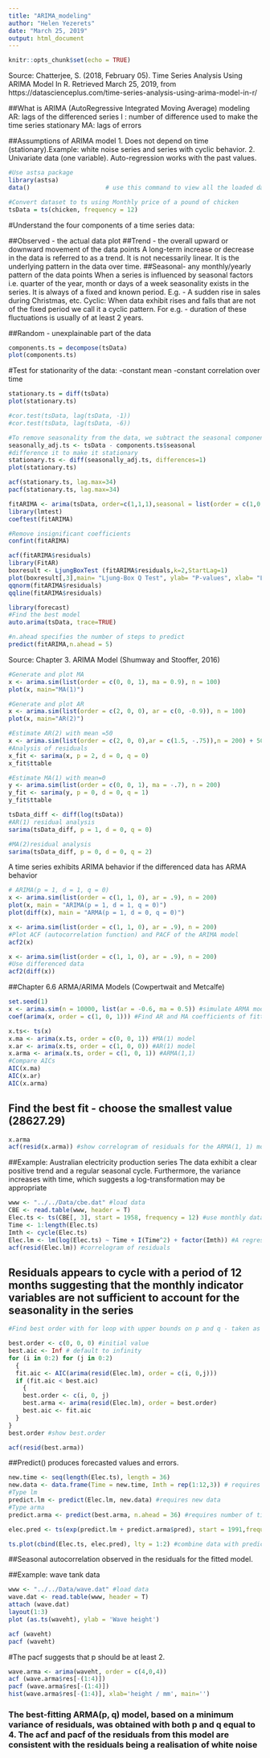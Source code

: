```yaml
---
title: "ARIMA_modeling"
author: "Helen Yezerets"
date: "March 25, 2019"
output: html_document
---
```


```r
knitr::opts_chunk$set(echo = TRUE)
```

Source: 
Chatterjee, S. (2018, February 05). Time Series Analysis Using ARIMA Model In R. Retrieved March 25, 2019, from https://datascienceplus.com/time-series-analysis-using-arima-model-in-r/

##What is ARIMA (AutoRegressive Integrated Moving Average) modeling
AR: lags of the differenced series
I : number of difference used to make the time series stationary
MA: lags of errors

##Assumptions of ARIMA model
1. Does not depend on time (stationary).Example: white noise series and series with cyclic behavior.
2. Univariate data (one variable). Auto-regression works with the past values.

```r
#Use astsa package
library(astsa)
data()                     # use this command to view all the loaded data 
```

```r
#Convert dataset to ts using Monthly price of a pound of chicken
tsData = ts(chicken, frequency = 12)
```

#Understand the four components of a time series data:

##Observed - the actual data plot
##Trend - the overall upward or downward movement of the data points 
A long-term increase or decrease in the data is referred to as a trend. It is not necessarily linear. It is the underlying pattern in the data over time.
##Seasonal- any monthly/yearly pattern of the data points 
When a series is influenced by seasonal factors i.e. quarter of the year, month or days of a week seasonality exists in the series. It is always of a fixed and known period. E.g. - A sudden rise in sales during Christmas, etc.
Cyclic: 
When data exhibit rises and falls that are not of the fixed period we call it a cyclic pattern. For e.g. - duration of these fluctuations is usually of at least 2 years.

##Random - unexplainable part of the data
```r
components.ts = decompose(tsData)
plot(components.ts)
```
#Test for stationarity of the data:
-constant mean
-constant correlation over time
```r
stationary.ts = diff(tsData)
plot(stationary.ts)

#cor.test(tsData, lag(tsData, -1))
#cor.test(tsData, lag(tsData, -6))
```
```r
#To remove seasonality from the data, we subtract the seasonal component from the original series 
seasonally_adj.ts <- tsData - components.ts$seasonal
#difference it to make it stationary
stationary.ts <- diff(seasonally_adj.ts, differences=1)
plot(stationary.ts)
```
```r
acf(stationary.ts, lag.max=34)
pacf(stationary.ts, lag.max=34)
```

```r
fitARIMA <- arima(tsData, order=c(1,1,1),seasonal = list(order = c(1,0,0), period = 12),method="ML")
library(lmtest)
coeftest(fitARIMA) 
```

```r
#Remove insignificant coefficients
confint(fitARIMA)
```

```r
acf(fitARIMA$residuals)
library(FitAR)
boxresult <- LjungBoxTest (fitARIMA$residuals,k=2,StartLag=1)
plot(boxresult[,3],main= "Ljung-Box Q Test", ylab= "P-values", xlab= "Lag")
qqnorm(fitARIMA$residuals)
qqline(fitARIMA$residuals)
```

```r
library(forecast)
#Find the best model
auto.arima(tsData, trace=TRUE)
```

```r
#n.ahead specifies the number of steps to predict
predict(fitARIMA,n.ahead = 5)
```




Source: Chapter 3. ARIMA Model (Shumway and Stooffer, 2016)
```r
#Generate and plot MA
x <- arima.sim(list(order = c(0, 0, 1), ma = 0.9), n = 100)
plot(x, main="MA(1)")
```
```r
#Generate and plot AR
x <- arima.sim(list(order = c(2, 0, 0), ar = c(0, -0.9)), n = 100)
plot(x, main="AR(2)")
```

```r
#Estimate AR(2) with mean =50
x <- arima.sim(list(order = c(2, 0, 0),ar = c(1.5, -.75)),n = 200) + 50
#Analysis of residuals
x_fit <- sarima(x, p = 2, d = 0, q = 0)
x_fit$ttable
```
```r
#Estimate MA(1) with mean=0
y <- arima.sim(list(order = c(0, 0, 1), ma = -.7), n = 200)
y_fit <- sarima(y, p = 0, d = 0, q = 1)
y_fit$ttable

```
```r
tsData_diff <- diff(log(tsData))
#AR(1) residual analysis
sarima(tsData_diff, p = 1, d = 0, q = 0)

#MA(2)residual analysis
sarima(tsData_diff, p = 0, d = 0, q = 2)

```
A time series exhibits ARIMA behavior if the differenced data has ARMA behavior
```r
# ARIMA(p = 1, d = 1, q = 0)
x <- arima.sim(list(order = c(1, 1, 0), ar = .9), n = 200)
plot(x, main = "ARIMA(p = 1, d = 1, q = 0)")
plot(diff(x), main = "ARMA(p = 1, d = 0, q = 0)")
```
```r
x <- arima.sim(list(order = c(1, 1, 0), ar = .9), n = 200)
#Plot ACF (autocorrelation function) and PACF of the ARIMA model
acf2(x)
```

```r
x <- arima.sim(list(order = c(1, 1, 0), ar = .9), n = 200)
#Use differenced data
acf2(diff(x))

```

##Chapter 6.6 ARMA/ARIMA Models (Cowpertwait and Metcalfe)
```r
set.seed(1)
x <- arima.sim(n = 10000, list(ar = -0.6, ma = 0.5)) #simulate ARMA model
coef(arima(x, order = c(1, 0, 1))) #Find AR and MA coefficients of fitted ARMA(1, 1) model based on the simulated series x

```
```r
x.ts<- ts(x)
x.ma <- arima(x.ts, order = c(0, 0, 1)) #MA(1) model
x.ar <- arima(x.ts, order = c(1, 0, 0)) #AR(1) model
x.arma <- arima(x.ts, order = c(1, 0, 1)) #ARMA(1,1)
#Compare AICs
AIC(x.ma)
AIC(x.ar)
AIC(x.arma) 
```
## Find the best fit - choose the smallest value (28627.29)
```r

x.arma 
acf(resid(x.arma)) #show correlogram of residuals for the ARMA(1, 1) model fitted

```
##Example: Australian electricity production series 
The data exhibit a clear positive trend and a regular seasonal cycle. Furthermore, the variance increases with time, which suggests a log-transformation may be appropriate
```r
www <- "../../Data/cbe.dat" #load data 
CBE <- read.table(www, header = T)
Elec.ts <- ts(CBE[, 3], start = 1958, frequency = 12) #use monthly data
Time <- 1:length(Elec.ts)
Imth <- cycle(Elec.ts)
Elec.lm <- lm(log(Elec.ts) ~ Time + I(Time^2) + factor(Imth)) #A regression model is fitted to the logarithms of the original series
acf(resid(Elec.lm)) #correlogram of residuals

```
## Residuals appears to cycle with a period of 12 months suggesting that the monthly indicator variables are not sufficient to account for the seasonality in the series


```r
#Find best order with for loop with upper bounds on p and q - taken as 2

best.order <- c(0, 0, 0) #initial value
best.aic <- Inf # default to infinity
for (i in 0:2) for (j in 0:2) 
  {
  fit.aic <- AIC(arima(resid(Elec.lm), order = c(i, 0,j)))
  if (fit.aic < best.aic) 
    {
    best.order <- c(i, 0, j)
    best.arma <- arima(resid(Elec.lm), order = best.order)
    best.aic <- fit.aic
  }
}
best.order #show best.order

acf(resid(best.arma))
```
##Predict() produces forecasted values and errors. 
```r
new.time <- seq(length(Elec.ts), length = 36)
new.data <- data.frame(Time = new.time, Imth = rep(1:12,3)) # requires data frame
#Type lm
predict.lm <- predict(Elec.lm, new.data) #requires new data
#Type arma
predict.arma <- predict(best.arma, n.ahead = 36) #requires number of time steps to forecast

elec.pred <- ts(exp(predict.lm + predict.arma$pred), start = 1991,frequency = 12)

ts.plot(cbind(Elec.ts, elec.pred), lty = 1:2) #combine data with predicted values

```
##Seasonal autocorrelation observed in the residuals for the fitted model.

##Example: wave tank data
```r
www <- "../../Data/wave.dat" #load data 
wave.dat <- read.table(www, header = T)
attach (wave.dat)
layout(1:3)
plot (as.ts(waveht), ylab = 'Wave height')

acf (waveht)
pacf (waveht)
```
#The pacf suggests that p should be at least 2.

```r
wave.arma <- arima(waveht, order = c(4,0,4))
acf (wave.arma$res[-(1:4)])
pacf (wave.arma$res[-(1:4)])
hist(wave.arma$res[-(1:4)], xlab='height / mm', main='')
```
### The best-fitting ARMA(p, q) model, based on a minimum variance of residuals, was obtained with both p and q equal to 4. The acf and pacf of the residuals from this model are consistent with the residuals being a realisation of white noise

